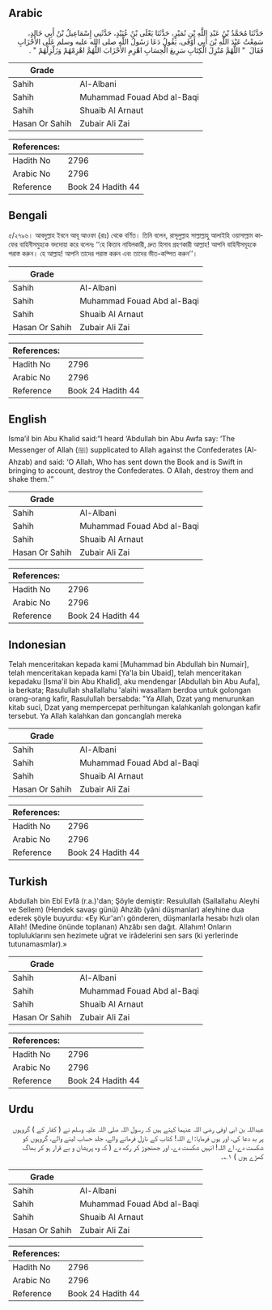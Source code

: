 ## Arabic


<div dir="rtl" lang="ar" style={{fontSize:'larger',backgroundColor:'#f8f9fa',padding:20}}>
حَدَّثَنَا مُحَمَّدُ بْنُ عَبْدِ اللَّهِ بْنِ نُمَيْرٍ، حَدَّثَنَا يَعْلَى بْنُ عُبَيْدٍ، حَدَّثَنِي إِسْمَاعِيلُ بْنُ أَبِي خَالِدٍ، سَمِعْتُ عَبْدَ اللَّهِ بْنَ أَبِي أَوْفَى، يَقُولُ دَعَا رَسُولُ اللَّهِ صلى الله عليه وسلم عَلَى الأَحْزَابِ فَقَالَ ‏ "‏ اللَّهُمَّ مُنْزِلَ الْكِتَابِ سَرِيعَ الْحِسَابِ اهْزِمِ الأَحْزَابَ اللَّهُمَّ اهْزِمْهُمْ وَزَلْزِلْهُمْ ‏"‏ ‏.‏
</div>
<div style={{backgroundColor:'#f8f9fa',padding:20, marginBottom: 10}}><table> <thead> <tr> <th>Grade</th> <th></th> </tr> </thead> <tbody> <tr><td>Sahih</td><td>Al-Albani</td></tr><tr><td>Sahih</td><td>Muhammad Fouad Abd al-Baqi</td></tr><tr><td>Sahih</td><td>Shuaib Al Arnaut</td></tr><tr><td>Hasan Or Sahih</td><td>Zubair Ali Zai</td></tr></tbody></table><table> <thead> <tr> <th>References:</th> <th></th> </tr> </thead> <tbody><tr><td>Hadith No</td><td>2796</td></tr><tr><td>Arabic No</td><td>2796</td></tr><tr><td>Reference</td><td>Book 24 Hadith 44</td></tr></tbody></table></div>

## Bengali


<div dir="ltr" lang="bn" style={{fontSize:'larger',backgroundColor:'#f8f9fa',padding:20}}>
৫/২৭৯৬। আবদুল্লাহ ইবনে আবূ আওফা (রাঃ) থেকে বর্ণিত। তিনি বলেন, রাসূলুল্লাহ সাল্লাল্লাহু আলাইহি ওয়াসাল্লাম কাফের বাহিনীসমুহকে বদদোয়া করে বলেনঃ ‘‘হে কিতাব নাযিলকারী, দ্রুত হিসাব গ্রহণকারী আল্লাহ! আপনি বাহিনীসমূহকে পরাস্ত করুন। হে আল্লাহ! আপনি তাদের পরাস্ত করুন এবং তাদের ভীত-কম্পিত করুন’’।
</div>
<div style={{backgroundColor:'#f8f9fa',padding:20, marginBottom: 10}}><table> <thead> <tr> <th>Grade</th> <th></th> </tr> </thead> <tbody> <tr><td>Sahih</td><td>Al-Albani</td></tr><tr><td>Sahih</td><td>Muhammad Fouad Abd al-Baqi</td></tr><tr><td>Sahih</td><td>Shuaib Al Arnaut</td></tr><tr><td>Hasan Or Sahih</td><td>Zubair Ali Zai</td></tr></tbody></table><table> <thead> <tr> <th>References:</th> <th></th> </tr> </thead> <tbody><tr><td>Hadith No</td><td>2796</td></tr><tr><td>Arabic No</td><td>2796</td></tr><tr><td>Reference</td><td>Book 24 Hadith 44</td></tr></tbody></table></div>

## English


<div dir="ltr" lang="en" style={{fontSize:'larger',backgroundColor:'#f8f9fa',padding:20}}>
Isma’il bin Abu Khalid said:“I heard ‘Abdullah bin Abu Awfa say: ‘The Messenger of Allah (ﷺ) supplicated to Allah against the Confederates (Al-Ahzab) and said: ‘O Allah, Who has sent down the Book and is Swift in bringing to account, destroy the Confederates. O Allah, destroy them and shake them.’”
</div>
<div style={{backgroundColor:'#f8f9fa',padding:20, marginBottom: 10}}><table> <thead> <tr> <th>Grade</th> <th></th> </tr> </thead> <tbody> <tr><td>Sahih</td><td>Al-Albani</td></tr><tr><td>Sahih</td><td>Muhammad Fouad Abd al-Baqi</td></tr><tr><td>Sahih</td><td>Shuaib Al Arnaut</td></tr><tr><td>Hasan Or Sahih</td><td>Zubair Ali Zai</td></tr></tbody></table><table> <thead> <tr> <th>References:</th> <th></th> </tr> </thead> <tbody><tr><td>Hadith No</td><td>2796</td></tr><tr><td>Arabic No</td><td>2796</td></tr><tr><td>Reference</td><td>Book 24 Hadith 44</td></tr></tbody></table></div>

## Indonesian


<div dir="ltr" lang="id" style={{fontSize:'larger',backgroundColor:'#f8f9fa',padding:20}}>
Telah menceritakan kepada kami [Muhammad bin Abdullah bin Numair], telah menceritakan kepada kami [Ya'la bin Ubaid], telah menceritakan kepadaku [Isma'il bin Abu Khalid], aku mendengar [Abdullah bin Abu Aufa], ia berkata; Rasulullah shallallahu 'alaihi wasallam berdoa untuk golongan orang-orang kafir, Rasulullah bersabda: "Ya Allah, Dzat yang menurunkan kitab suci, Dzat yang mempercepat perhitungan kalahkanlah golongan kafir tersebut. Ya Allah kalahkan dan goncanglah mereka
</div>
<div style={{backgroundColor:'#f8f9fa',padding:20, marginBottom: 10}}><table> <thead> <tr> <th>Grade</th> <th></th> </tr> </thead> <tbody> <tr><td>Sahih</td><td>Al-Albani</td></tr><tr><td>Sahih</td><td>Muhammad Fouad Abd al-Baqi</td></tr><tr><td>Sahih</td><td>Shuaib Al Arnaut</td></tr><tr><td>Hasan Or Sahih</td><td>Zubair Ali Zai</td></tr></tbody></table><table> <thead> <tr> <th>References:</th> <th></th> </tr> </thead> <tbody><tr><td>Hadith No</td><td>2796</td></tr><tr><td>Arabic No</td><td>2796</td></tr><tr><td>Reference</td><td>Book 24 Hadith 44</td></tr></tbody></table></div>

## Turkish


<div dir="ltr" lang="tr" style={{fontSize:'larger',backgroundColor:'#f8f9fa',padding:20}}>
Abdullah bin Ebî Evfâ (r.a.)'dan; Şöyle demiştir: Resulullah (Sallallahu Aleyhi ve Sellem) (Hendek savaşı günü) Ahzâb (yâni düşmanlar) aleyhine dua ederek şöyle buyurdu: «Ey Kur'an'ı gönderen, düşmanlarla hesabı hızlı olan Allah! (Medine önünde toplanan) Ahzâbı sen dağıt. Allahım! Onların topluluklarını sen hezimete uğrat ve irâdelerini sen sars (ki yerlerinde tutunamasmlar).»
</div>
<div style={{backgroundColor:'#f8f9fa',padding:20, marginBottom: 10}}><table> <thead> <tr> <th>Grade</th> <th></th> </tr> </thead> <tbody> <tr><td>Sahih</td><td>Al-Albani</td></tr><tr><td>Sahih</td><td>Muhammad Fouad Abd al-Baqi</td></tr><tr><td>Sahih</td><td>Shuaib Al Arnaut</td></tr><tr><td>Hasan Or Sahih</td><td>Zubair Ali Zai</td></tr></tbody></table><table> <thead> <tr> <th>References:</th> <th></th> </tr> </thead> <tbody><tr><td>Hadith No</td><td>2796</td></tr><tr><td>Arabic No</td><td>2796</td></tr><tr><td>Reference</td><td>Book 24 Hadith 44</td></tr></tbody></table></div>

## Urdu


<div dir="rtl" lang="ur" style={{fontSize:'larger',backgroundColor:'#f8f9fa',padding:20}}>
عبداللہ بن ابی اوفی رضی اللہ عنہما کہتے ہیں کہ رسول اللہ صلی اللہ علیہ وسلم نے ( کفار کے ) گروہوں پر بد دعا کی، اور یوں فرمایا: اے اللہ! کتاب کے نازل فرمانے والے، جلد حساب لینے والے، گروہوں کو شکست دے، اے اللہ! انہیں شکست دے، اور جھنجوڑ کر رکھ دے ( کہ وہ پریشان و بے قرار ہو کر بھاگ کھڑے ہوں ) ۱؎۔
</div>
<div style={{backgroundColor:'#f8f9fa',padding:20, marginBottom: 10}}><table> <thead> <tr> <th>Grade</th> <th></th> </tr> </thead> <tbody> <tr><td>Sahih</td><td>Al-Albani</td></tr><tr><td>Sahih</td><td>Muhammad Fouad Abd al-Baqi</td></tr><tr><td>Sahih</td><td>Shuaib Al Arnaut</td></tr><tr><td>Hasan Or Sahih</td><td>Zubair Ali Zai</td></tr></tbody></table><table> <thead> <tr> <th>References:</th> <th></th> </tr> </thead> <tbody><tr><td>Hadith No</td><td>2796</td></tr><tr><td>Arabic No</td><td>2796</td></tr><tr><td>Reference</td><td>Book 24 Hadith 44</td></tr></tbody></table></div>